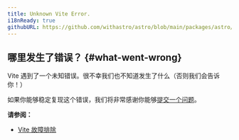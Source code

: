 ```yaml
---
title: Unknown Vite Error.
i18nReady: true
githubURL: https://github.com/withastro/astro/blob/main/packages/astro/src/core/errors/errors-data.ts
---
```


## 哪里发生了错误？ \{#what-went-wrong\}

Vite 遇到了一个未知错误。很不幸我们也不知道发生了什么（否则我们会告诉你！）

如果你能够稳定复现这个错误，我们将非常感谢你能够[提交一个问题](https://astro.build/issues/)。

**请参阅：**

- [Vite 故障排除](https://cn.vitejs.dev/guide/troubleshooting.html)
